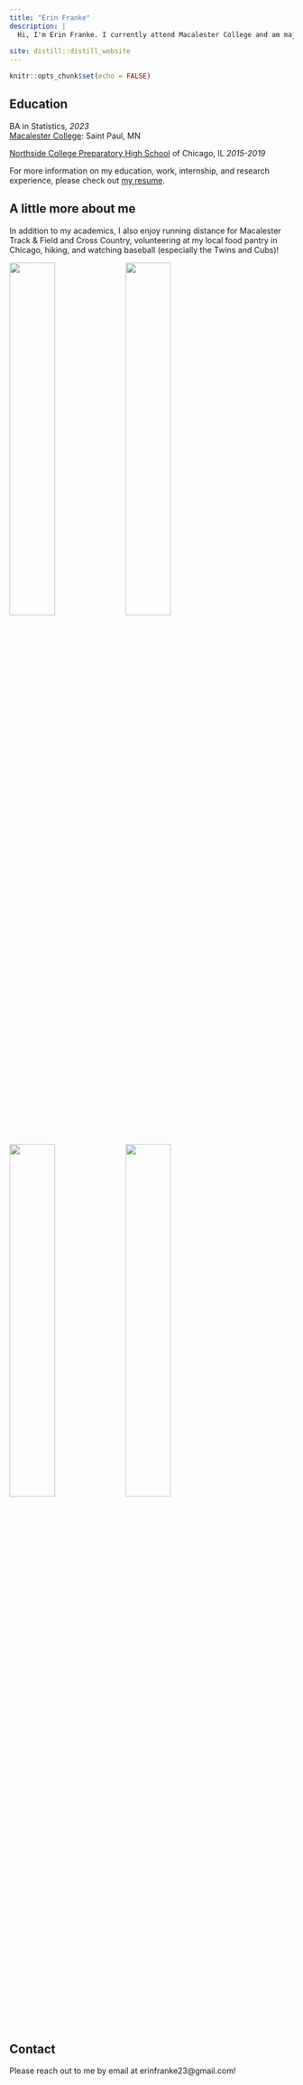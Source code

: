 ```yaml
---
title: "Erin Franke"
description: |
  Hi, I'm Erin Franke. I currently attend Macalester College and am majoring in Statistics with Computer Science and Economics minors. Currently I am working on an independent honors project related to the intersection of gentrification and crime [(github here)](https://github.com/efranke22/honorsGentrification). I will be graduating in May 2023 and am very excited to be joining Mayo Clinic as a Statistical Programmer. 
  
site: distill::distill_website
---
```


```r
knitr::opts_chunk$set(echo = FALSE)

```

## Education

BA in Statistics, *2023* \
[Macalester College](https://www.macalester.edu): Saint Paul, MN

[Northside College Preparatory High School](https://www.northsideprep.org) of Chicago, IL *2015-2019* 

For more information on my education, work, internship, and research experience, please check out [my resume](Erin Franke Resume 2022.pdf). 

## A little more about me

In addition to my academics, I also enjoy running distance for Macalester Track & Field and Cross Country, volunteering at my local food pantry in Chicago, hiking, and watching baseball (especially the Twins and Cubs)! 

![](images/tf.jpg){width=40%} ![](images/cp.JPG){width=40%}
![](images/hikingpic3.JPG){width=40%} ![](images/wrigley.JPG){width=40%}

## Contact 
Please reach out to me by email at erinfranke23@gmail.com!




